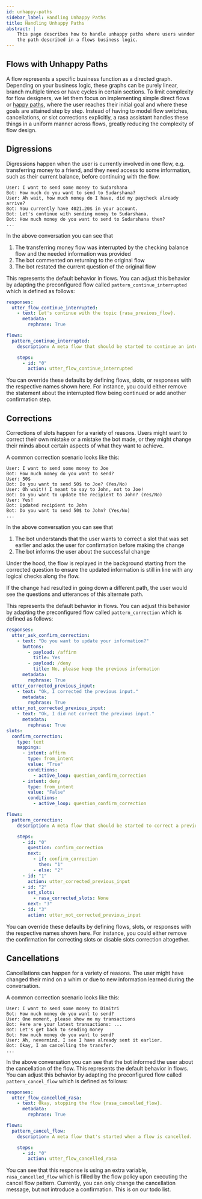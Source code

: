 ```yaml
---
id: unhappy-paths
sidebar_label: Handling Unhappy Paths
title: Handling Unhappy Paths
abstract: |
    This page describes how to handle unhappy paths where users wander off
    the path described in a flows business logic.
---
```



<RasaDiscoveryBanner/>

## Flows with Unhappy Paths

A flow represents a specific business function as a directed graph.
Depending on your business logic, these graphs can be purely linear, branch multiple
times or have cycles in certain sections. To limit complexity for flow designers,
we let them focus on implementing simple direct flows
or [happy paths](../glossary.mdx#happy--unhappy-paths), where the user reaches
their initial goal and where these goals are
attained step by step. Instead of having to model flow switches, cancellations, or
slot corrections explicitly, a rasa assistant handles these things in a
uniform manner across flows, greatly reducing the complexity of flow design.


## Digressions

Digressions happen when the user is currently involved in one flow, e.g. transferring
money to a friend, and they need access to some information, such as
their current balance, before continuing with the flow.

```
User: I want to send some money to Sudarshana
Bot: How much do you want to send to Sudarshana?
User: Ah wait, how much money do I have, did my paycheck already arrive?
Bot: You currently have 4021.20$ in your account.
Bot: Let's continue with sending money to Sudarshana.
Bot: How much money do you want to send to Sudarshana then?
...
```

In the above conversation you can see that
1. The transferring money flow was interrupted by the checking balance flow and the needed information was provided
2. The bot commented on returning to the original flow
3. The bot restated the current question of the original flow

This represents the default behavior in flows. You can adjust this behavior by adapting
the preconfigured flow called `pattern_continue_interrupted` which is defined as follows:
```yaml title="domain.yml"
responses:
  utter_flow_continue_interrupted:
    - text: Let's continue with the topic {rasa_previous_flow}.
      metadata:
        rephrase: True
```

```yaml title="flows.yml"
flows:
  pattern_continue_interrupted:
    description: A meta flow that should be started to continue an interrupted flow.

    steps:
      - id: "0"
        action: utter_flow_continue_interrupted
```
You can override these defaults by defining flows, slots, or responses with the
respective names shown here. For instance, you could either remove
the statement about the interrupted flow being continued
or add another confirmation step.

## Corrections
Corrections of slots happen for a variety of reasons. Users might want to correct their
own mistake or a mistake the bot made, or they might change their minds about certain
aspects of what they want to achieve.

A common correction scenario looks like this:
```
User: I want to send some money to Joe
Bot: How much money do you want to send?
User: 50$
Bot: Do you want to send 50$ to Joe? (Yes/No)
User: Oh wait!! I meant to say to John, not to Joe!
Bot: Do you want to update the recipient to John? (Yes/No)
User: Yes!
Bot: Updated recipient to John
Bot: Do you want to send 50$ to John? (Yes/No)
...
```

In the above conversation you can see that
1. The bot understands that the user wants to correct a slot that was set earlier and asks the user for confirmation before making the change
2. The bot informs the user about the successful change

Under the hood, the flow is replayed in the background starting from the
corrected question to ensure the updated information is still in line with
any logical checks along the flow.

If the change had resulted in going down a different path, the user
would see the questions and utterances
of this alternate path.

This represents the default behavior in flows. You can adjust this behavior by adapting
the preconfigured flow called `pattern_correction` which is defined as follows:
```yaml title="domain.yml"
responses:
  utter_ask_confirm_correction:
    - text: "Do you want to update your information?"
      buttons:
        - payload: /affirm
          title: Yes
        - payload: /deny
          title: No, please keep the previous information
      metadata:
        rephrase: True
  utter_corrected_previous_input:
    - text: "Ok, I corrected the previous input."
      metadata:
        rephrase: True
  utter_not_corrected_previous_input:
    - text: "Ok, I did not correct the previous input."
      metadata:
        rephrase: True
slots:
  confirm_correction:
    type: text
    mappings:
      - intent: affirm
        type: from_intent
        value: "True"
        conditions:
          - active_loop: question_confirm_correction
      - intent: deny
        type: from_intent
        value: "False"
        conditions:
          - active_loop: question_confirm_correction

```
```yaml title="flows.yml"
flows:
  pattern_correction:
    description: A meta flow that should be started to correct a previous user input.

    steps:
      - id: "0"
        question: confirm_correction
        next:
          - if: confirm_correction
            then: "1"
          - else: "2"
      - id: "1"
        action: utter_corrected_previous_input
      - id: "2"
        set_slots:
          - rasa_corrected_slots: None
        next: "3"
      - id: "3"
        action: utter_not_corrected_previous_input
```
You can override these defaults by defining flows, slots, or responses with the
respective names shown here. For instance, you could either remove the confirmation for correcting slots or disable slots correction altogether.

## Cancellations
Cancellations can happen for a variety of reasons. The user might have changed their
mind on a whim or due to new information learned during the conversation.

A common correction scenario looks like this:
```
User: I want to send some money to Dimitri
Bot: How much money do you want to send?
User: One moment, please show me my transactions
Bot: Here are your latest transactions: ...
Bot: Let's get back to sending money
Bot: How much money do you want to send?
User: Ah, nevermind. I see I have already sent it earlier.
Bot: Okay, I am cancelling the transfer.
...
```

In the above conversation you can see that the bot informed the user about the
cancellation of the flow. This represents the default behavior in flows.
You can adjust this behavior by adapting the preconfigured flow called
`pattern_cancel_flow` which is defined as follows:

```yaml title="domain.yml"
responses:
  utter_flow_cancelled_rasa:
    - text: Okay, stopping the flow {rasa_cancelled_flow}.
      metadata:
        rephrase: True
```

```yaml title="flows.yml"
flows:
  pattern_cancel_flow:
    description: A meta flow that's started when a flow is cancelled.

    steps:
      - id: "0"
        action: utter_flow_cancelled_rasa
```

You can see that this response is using an extra variable, `rasa_cancelled_flow` which
is filled by the flow policy upon executing the cancel flow pattern. Currently,
you can only change the cancellation message, but not introduce a confirmation. This is
on our todo list.

